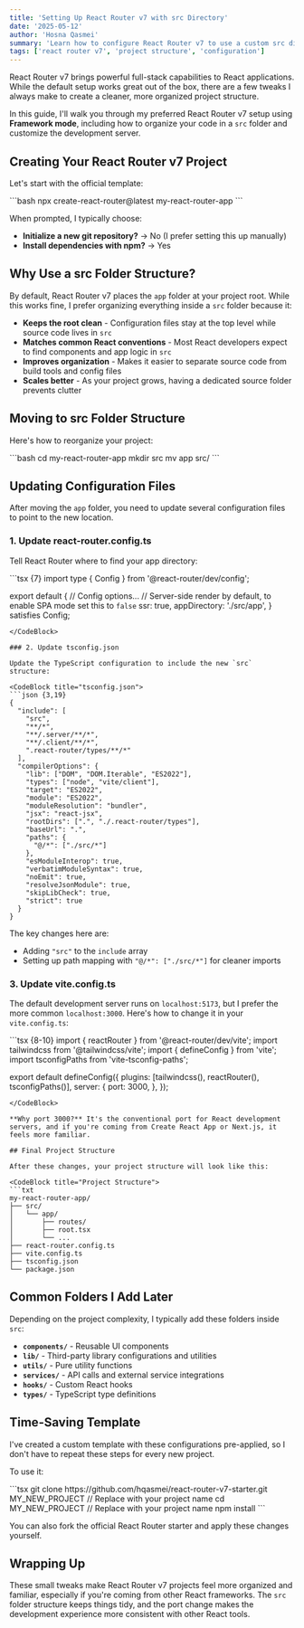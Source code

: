 ```yaml
---
title: 'Setting Up React Router v7 with src Directory'
date: '2025-05-12'
author: 'Hosna Qasmei'
summary: 'Learn how to configure React Router v7 to use a custom src directory structure for better code organization and a cleaner project layout.'
tags: ['react router v7', 'project structure', 'configuration']
---
```


React Router v7 brings powerful full-stack capabilities to React applications. While the default setup works great out of the box, there are a few tweaks I always make to create a cleaner, more organized project structure.

In this guide, I'll walk you through my preferred React Router v7 setup using **Framework mode**, including how to organize your code in a `src` folder and customize the development server.

## Creating Your React Router v7 Project

Let's start with the official template:

<CodeBlock title="Terminal">
```bash
npx create-react-router@latest my-react-router-app
```
</CodeBlock>

When prompted, I typically choose:

- **Initialize a new git repository?** → No (I prefer setting this up manually)
- **Install dependencies with npm?** → Yes

## Why Use a src Folder Structure?

By default, React Router v7 places the `app` folder at your project root. While this works fine, I prefer organizing everything inside a `src` folder because it:

- **Keeps the root clean** - Configuration files stay at the top level while source code lives in `src`
- **Matches common React conventions** - Most React developers expect to find components and app logic in `src`
- **Improves organization** - Makes it easier to separate source code from build tools and config files
- **Scales better** - As your project grows, having a dedicated source folder prevents clutter

## Moving to src Folder Structure

Here's how to reorganize your project:

<CodeBlock title="Terminal">
```bash
cd my-react-router-app
mkdir src
mv app src/
```
</CodeBlock>

## Updating Configuration Files

After moving the `app` folder, you need to update several configuration files to point to the new location.

### 1. Update react-router.config.ts

Tell React Router where to find your app directory:

<CodeBlock title="react-router.config.ts">
```tsx {7}
import type { Config } from '@react-router/dev/config';

export default {
  // Config options...
  // Server-side render by default, to enable SPA mode set this to `false`
  ssr: true,
  appDirectory: './src/app',
} satisfies Config;
```
</CodeBlock>

### 2. Update tsconfig.json

Update the TypeScript configuration to include the new `src` structure:

<CodeBlock title="tsconfig.json">
```json {3,19}
{
  "include": [
    "src",
    "**/*",
    "**/.server/**/*",
    "**/.client/**/*",
    ".react-router/types/**/*"
  ],
  "compilerOptions": {
    "lib": ["DOM", "DOM.Iterable", "ES2022"],
    "types": ["node", "vite/client"],
    "target": "ES2022",
    "module": "ES2022",
    "moduleResolution": "bundler",
    "jsx": "react-jsx",
    "rootDirs": [".", "./.react-router/types"],
    "baseUrl": ".",
    "paths": {
      "@/*": ["./src/*"]
    },
    "esModuleInterop": true,
    "verbatimModuleSyntax": true,
    "noEmit": true,
    "resolveJsonModule": true,
    "skipLibCheck": true,
    "strict": true
  }
}
```
</CodeBlock>

The key changes here are:

- Adding `"src"` to the `include` array
- Setting up path mapping with `"@/*": ["./src/*"]` for cleaner imports

### 3. Update vite.config.ts

The default development server runs on `localhost:5173`, but I prefer the more common `localhost:3000`. Here's how to change it in your `vite.config.ts`:

<CodeBlock title="vite.config.ts">
```tsx {8-10}
import { reactRouter } from '@react-router/dev/vite';
import tailwindcss from '@tailwindcss/vite';
import { defineConfig } from 'vite';
import tsconfigPaths from 'vite-tsconfig-paths';

export default defineConfig({
  plugins: [tailwindcss(), reactRouter(), tsconfigPaths()],
  server: {
    port: 3000,
  },
});
```
</CodeBlock>

**Why port 3000?** It's the conventional port for React development servers, and if you're coming from Create React App or Next.js, it feels more familiar.

## Final Project Structure

After these changes, your project structure will look like this:

<CodeBlock title="Project Structure">
```txt
my-react-router-app/
├── src/
│   └── app/
│       ├── routes/
│       ├── root.tsx
│       └── ... 
├── react-router.config.ts
├── vite.config.ts
├── tsconfig.json
└── package.json
```
</CodeBlock>

## Common Folders I Add Later

Depending on the project complexity, I typically add these folders inside `src`:

- **`components/`** - Reusable UI components
- **`lib/`** - Third-party library configurations and utilities
- **`utils/`** - Pure utility functions
- **`services/`** - API calls and external service integrations
- **`hooks/`** - Custom React hooks
- **`types/`** - TypeScript type definitions

## Time-Saving Template

I've created a custom template with these configurations pre-applied, so I don't have to repeat these steps for every new project.

To use it:

<CodeBlock title="Terminal">
```tsx
git clone https://github.com/hqasmei/react-router-v7-starter.git MY_NEW_PROJECT // Replace with your project name
cd MY_NEW_PROJECT // Replace with your project name
npm install
```
</CodeBlock>

You can also fork the official React Router starter and apply these changes yourself.

## Wrapping Up

These small tweaks make React Router v7 projects feel more organized and familiar, especially if you're coming from other React frameworks. The `src` folder structure keeps things tidy, and the port change makes the development experience more consistent with other React tools.
